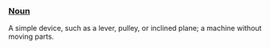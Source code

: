 {{stub}}

=== [[Noun]] ===
A simple device, such as a lever, pulley, or inclined plane; a machine without moving parts.